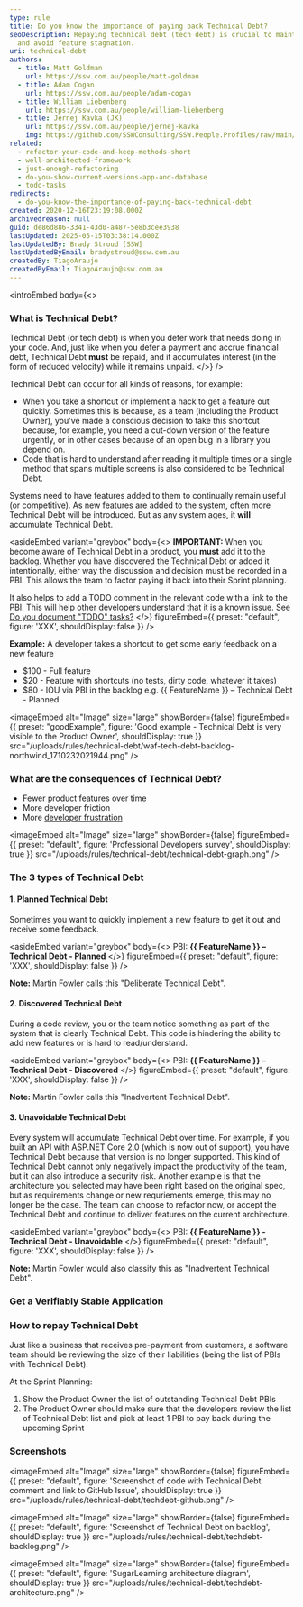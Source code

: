 ```yaml
---
type: rule
title: Do you know the importance of paying back Technical Debt?
seoDescription: Repaying technical debt (tech debt) is crucial to maintain software velocity
  and avoid feature stagnation.
uri: technical-debt
authors:
  - title: Matt Goldman
    url: https://ssw.com.au/people/matt-goldman
  - title: Adam Cogan
    url: https://ssw.com.au/people/adam-cogan
  - title: William Liebenberg
    url: https://ssw.com.au/people/william-liebenberg
  - title: Jernej Kavka (JK)
    url: https://ssw.com.au/people/jernej-kavka
    img: https://github.com/SSWConsulting/SSW.People.Profiles/raw/main/Jernej-Kavka/Images/Jernej-Kavka-Profile.jpg
related:
  - refactor-your-code-and-keep-methods-short
  - well-architected-framework
  - just-enough-refactoring
  - do-you-show-current-versions-app-and-database
  - todo-tasks
redirects:
  - do-you-know-the-importance-of-paying-back-technical-debt
created: 2020-12-16T23:19:08.000Z
archivedreason: null
guid: de86d886-3341-43d0-a487-5e8b3cee3938
lastUpdated: 2025-05-15T03:38:14.000Z
lastUpdatedBy: Brady Stroud [SSW]
lastUpdatedByEmail: bradystroud@ssw.com.au
createdBy: TiagoAraujo
createdByEmail: TiagoAraujo@ssw.com.au
---
```


<introEmbed
  body={<>
### What is Technical Debt?

Technical Debt (or tech debt) is when you defer work that needs doing in your code. And, just like when you defer a payment and accrue financial debt, Technical Debt **must** be repaid, and it accumulates interest (in the form of reduced velocity) while it remains unpaid.
  </>}
/>
<youtubeEmbed url="https://www.youtube.com/embed/ASVD4YIOgpU" description="" />

Technical Debt can occur for all kinds of reasons, for example:

* When you take a shortcut or implement a hack to get a feature out quickly. Sometimes this is because, as a team (including the Product Owner), you've made a conscious decision to take this shortcut because, for example, you need a cut-down version of the feature urgently, or in other cases because of an open bug in a library you depend on.
* Code that is hard to understand after reading it multiple times or a single method that spans multiple screens is also considered to be Technical Debt.

Systems need to have features added to them to continually remain useful (or competitive). As new features are added to the system, often more Technical Debt will be introduced. But as any system ages, it **will** accumulate Technical Debt.

<asideEmbed
  variant="greybox"
  body={<>
    **IMPORTANT:** When you become aware of Technical Debt in a product, you **must** add it to the backlog. Whether you have discovered the Technical Debt or added it intentionally, either way the discussion and decision must be recorded in a PBI. This allows the team to factor paying it back into their Sprint planning.

It also helps to add a TODO comment in the relevant code with a link to the PBI. This will help other developers understand that it is a known issue.
See [Do you document "TODO" tasks?](/todo-tasks)
  </>}
  figureEmbed={{
    preset: "default",
    figure: 'XXX',
    shouldDisplay: false
  }}
/>

**Example:** A developer takes a shortcut to get some early feedback on a new feature

* $100 - Full feature
* $20 - Feature with shortcuts (no tests, dirty code, whatever it takes)
* $80 - IOU via PBI in the backlog e.g. &#123;&#123; FeatureName &#125;&#125; – Technical Debt - Planned

<imageEmbed
  alt="Image"
  size="large"
  showBorder={false}
  figureEmbed={{
    preset: "goodExample",
    figure: 'Good example - Technical Debt is very visible to the Product Owner',
    shouldDisplay: true
  }}
  src="/uploads/rules/technical-debt/waf-tech-debt-backlog-northwind_1710232021944.png"
/>

### What are the consequences of Technical Debt?

* Fewer product features over time
* More developer friction
* More [developer frustration](https://survey.stackoverflow.co/2024/professional-developers#developer-experience-frustration)


<imageEmbed
  alt="Image"
  size="large"
  showBorder={false}
  figureEmbed={{
    preset: "default",
    figure: 'Professional Developers survey',
    shouldDisplay: true
  }}
  src="/uploads/rules/technical-debt/technical-debt-graph.png"
/>

### The 3 types of Technical Debt

#### 1. Planned Technical Debt

Sometimes you want to quickly implement a new feature to get it out and receive some feedback.

<asideEmbed
  variant="greybox"
  body={<>
    PBI: **&#123;&#123; FeatureName &#125;&#125; – Technical Debt - Planned**
  </>}
  figureEmbed={{
    preset: "default",
    figure: 'XXX',
    shouldDisplay: false
  }}
/>

**Note:** Martin Fowler calls this "Deliberate Technical Debt".

#### 2. Discovered Technical Debt

During a code review, you or the team notice something as part of the system that is clearly Technical Debt. This code is hindering the ability to add new features or is hard to read/understand.

<asideEmbed
  variant="greybox"
  body={<>
    PBI: **&#123;&#123; FeatureName &#125;&#125; – Technical Debt - Discovered**
  </>}
  figureEmbed={{
    preset: "default",
    figure: 'XXX',
    shouldDisplay: false
  }}
/>

**Note:** Martin Fowler calls this "Inadvertent Technical Debt".

#### 3. Unavoidable Technical Debt

Every system will accumulate Technical Debt over time. For example, if you built an API with ASP.NET Core 2.0 (which is now out of support), you have Technical Debt because that version is no longer supported. This kind of Technical Debt cannot only negatively impact the productivity of the team, but it can also introduce a security risk. Another example is that the architecture you selected may have been right based on the original spec, but as requirements change or new requriements emerge, this may no longer be the case. The team can choose to refactor now, or accept the Technical Debt and continue to deliver features on the current architecture.

<asideEmbed
  variant="greybox"
  body={<>
    PBI: **&#123;&#123; FeatureName &#125;&#125; - Technical Debt - Unavoidable**
  </>}
  figureEmbed={{
    preset: "default",
    figure: 'XXX',
    shouldDisplay: false
  }}
/>

**Note:** Martin Fowler would also classify this as "Inadvertent Technical Debt".

### Get a Verifiably Stable Application

<youtubeEmbed url="https://www.youtube.com/embed/0FlLE8AdZgk" description="" />

### How to repay Technical Debt

Just like a business that receives pre-payment from customers, a software team should be reviewing the size of their liabilities (being the list of PBIs with Technical Debt).

At the Sprint Planning:

1. Show the Product Owner the list of outstanding Technical Debt PBIs
2. The Product Owner should make sure that the developers review the list of Technical Debt list and pick at least 1 PBI to pay back during the upcoming Sprint

### Screenshots


<imageEmbed
  alt="Image"
  size="large"
  showBorder={false}
  figureEmbed={{
    preset: "default",
    figure: 'Screenshot of code with Technical Debt comment and link to GitHub Issue',
    shouldDisplay: true
  }}
  src="/uploads/rules/technical-debt/techdebt-github.png"
/>


<imageEmbed
  alt="Image"
  size="large"
  showBorder={false}
  figureEmbed={{
    preset: "default",
    figure: 'Screenshot of Technical Debt on backlog',
    shouldDisplay: true
  }}
  src="/uploads/rules/technical-debt/techdebt-backlog.png"
/>


<imageEmbed
  alt="Image"
  size="large"
  showBorder={false}
  figureEmbed={{
    preset: "default",
    figure: 'SugarLearning architecture diagram',
    shouldDisplay: true
  }}
  src="/uploads/rules/technical-debt/techdebt-architecture.png"
/>
